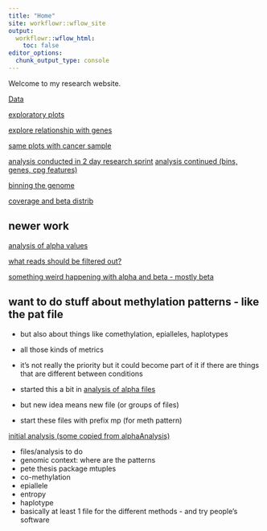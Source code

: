 ```yaml
---
title: "Home"
site: workflowr::wflow_site
output:
  workflowr::wflow_html:
    toc: false
editor_options:
  chunk_output_type: console
---
```


Welcome to my research website.

[Data](00_ObtainData.html)

[exploratory plots](exploratory_plots.html)

[explore relationship with genes](exploratory_plots_genes.html)


[same plots with cancer sample](healthyVsLuad.html)

[analysis conducted in 2 day research sprint](researchSprint.html)
[analysis continued (bins, genes, cpg features)](researchSprintB.html)

[binning the genome](binningGenome.html)

[coverage and beta distrib](coverageAndSummaryAnalysis.html)

## newer work

[analysis of alpha values](alphaAnalysis.html)

[what reads should be filtered out?](filteringReads.html)

[something weird happening with alpha and beta - mostly beta](checkAlphaAndBetaMatch.html)


## want to do stuff about methylation patterns - like the pat file
* but also about things like comethylation, epialleles, haplotypes
* all those kinds of metrics

* it's not really the priority but it could become part of it if there are things that are different between conditions

* started this a bit in [analysis of alpha files](alphaAnalysis.html)
* but new idea means new file (or groups of files)

* start these files with prefix mp (for meth pattern)

[initial analysis (some copied from alphaAnalysis)](mp1_methPattern.html)

* files/analysis to do
* genomic context: where are the patterns
* pete thesis package mtuples
* co-methylation
* epiallele
* entropy
* haplotype
* basically at least 1 file for the different methods - and try people's software
